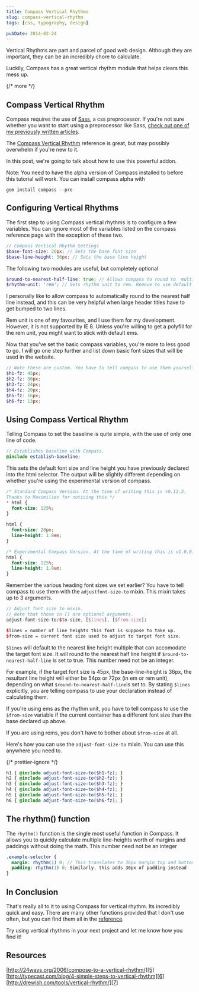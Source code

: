 ```yaml
---
title: Compass Vertical Rhythms
slug: compass-vertical-rhythm
tags: [css, typography, design]

pubDate: 2014-02-24
---
```


Vertical Rhythms are part and parcel of good web design. Although they are important, they can be an incredibly chore to calculate.

Luckily, Compass has a great vertical rhythm module that helps clears this mess up.

{/* more */}

## Compass Vertical Rhythm

Compass requires the use of [Sass][1], a css preprocessor. If you're not sure whether you want to start using a preprocessor like Sass, [check out one of my previously written articles][2].

The [Compass Vertical Rhythm][3] reference is great, but may possibly overwhelm if you're new to it.

In this post, we're going to talk about how to use this powerful addon.

Note: You need to have the alpha version of Compass installed to before this tutorial will work. You can install compass alpha with

```shell
gem install compass --pre
```

## Configuring Vertical Rhythms

The first step to using Compass vertical rhythms is to configure a few variables. You can ignore most of the variables listed on the compass reference page with the exception of these two.

```scss
// Compass Vertical Rhythm Settings
$base-font-size: 20px; // Sets the base font size
$base-line-height: 36px; // Sets the base line height
```

The following two modules are useful, but completely optional

```scss
$round-to-nearest-half-line: true; // Allows compass to round to  multiples of 0.5x line height
$rhythm-unit: 'rem'; // Sets rhythm unit to rem. Remove to use default em unit.
```

I personally like to allow compass to automatically round to the nearest half line instead, and this can be very helpful when large header titles have to get bumped to two lines.

Rem unit is one of my favourites, and I use them for my development. However, it is not supported by IE 8. Unless you're willing to get a polyfill for the rem unit, you might want to stick with default ems.

Now that you've set the basic compass variables, you're more to less good to go. I will go one step further and list down basic font sizes that will be used in the website.

```scss
// Note these are custom. You have to tell compass to use them yourself
$h1-fz: 45px;
$h2-fz: 30px;
$h3-fz: 24px;
$h4-fz: 20px;
$h5-fz: 16px;
$h6-fz: 13px;
```

## Using Compass Vertical Rhythm

Telling Compass to set the baseline is quite simple, with the use of only one line of code.

```scss
// Establishes baseline with Compass.
@include establish-baseline;
```

This sets the default font size and line height you have previously declared into the html selector. The output will be slightly different depending on whether you're using the experimental version of compass.

```scss
/* Standard Compass Version. At the time of writing this is v0.12.2.
Thanks to Maximilien for noticing this */
* html {
  font-size: 125%;
}

html {
  font-size: 20px;
  line-height: 1.8em;
}

/* Experimental Compass Version. At the time of writing this is v1.0.0.alpha.18 */
html {
  font-size: 125%;
  line-height: 1.8em;
}
```

Remember the various heading font sizes we set earlier? You have to tell compass to use them with the `adjustfont-size-to` mixin. This mixin takes up to 3 arguments.

```scss
// Adjust font size to mixin.
// Note that those in [] are optional arguments.
adjust-font-size-to($to-size, [$lines], [$from-size])

$lines = number of line heights this font is suppose to take up.
$from-size = current font size used to adjust to target font size.
```

`$lines` will default to the nearest line height multiple that can accomodate the target font size. It will round to the nearest half line height if `$round-to-nearest-half-line` is set to true. This number need not be an integer.

For example, if the target font size is 45px, the base-line-height is 36px, the resultant line height will either be 54px or 72px (in em or rem unit), depending on what `$round-to-nearest-half-line`is set to. By stating `$lines` explicitly, you are telling compass to use your declaration instead of calculating them.

If you're using ems as the rhythm unit, you have to tell compass to use the `$from-size` variable if the current container has a different font size than the base declared up above.

If you are using rems, you don't have to bother about `$from-size` at all.

Here's how you can use the `adjust-font-size-to` mixin. You can use this anywhere you need to.

{/* prettier-ignore */}
```scss
h1 { @include adjust-font-size-to($h1-fz); }
h2 { @include adjust-font-size-to($h2-fz); }
h3 { @include adjust-font-size-to($h3-fz); }
h4 { @include adjust-font-size-to($h4-fz); }
h5 { @include adjust-font-size-to($h5-fz); }
h6 { @include adjust-font-size-to($h6-fz); }
```

## The rhythm() function

The `rhythm()` function is the single most useful function in Compass. It allows you to quickly calculate multiple line-heights worth of margins and paddings without doing the math. This number need not be an integer

```scss
.example-selector {
  margin: rhythm(1) 0; // This translates to 36px margin top and bottom since the declared base lineheight is 36px.
  padding: rhythm(1) 0; Similarly, this adds 36px of padding instead
}
```

## In Conclusion

That's really all to it to using Compass for vertical rhythm. Its incredibly quick and easy. There are many other functions provided that I don't use often, but you can find them all in the [reference][4].

Try using vertical rhythms in your next project and let me know how you find it!

## Resources

[http://24ways.org/2006/compose-to-a-vertical-rhythm/][5]
[http://typecast.com/blog/4-simple-steps-to-vertical-rhythm][6]
[http://drewish.com/tools/vertical-rhythm/][7]

[1]: http://sass-lang.com 'Sass'
[2]: http://zellwk.com/blog/how-to-organize-and-edit-your-css-painlessly/
[3]: http://compass-style.org/reference/compass/typography/vertical_rhythm/ 'Compass vertical rhythm'
[4]: http://compass-style.org/reference/compass/typography/vertical_rhythm/ 'Compass vertical rhythm reference'
[5]: http://24ways.org/2006/compose-to-a-vertical-rhythm/
[6]: http://typecast.com/blog/4-simple-steps-to-vertical-rhythm
[7]: http://drewish.com/tools/vertical-rhythm/
